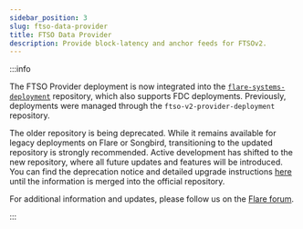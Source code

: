 ```yaml
---
sidebar_position: 3
slug: ftso-data-provider
title: FTSO Data Provider
description: Provide block-latency and anchor feeds for FTSOv2.
---
```



<Redirect to="/run-node/flare-systems-provider" />

:::info

The FTSO Provider deployment is now integrated into the [`flare-systems-deployment`](https://github.com/flare-foundation/flare-systems-deployment) repository, which also supports FDC deployments. Previously, deployments were managed through the `ftso-v2-provider-deployment` repository.

The older repository is being deprecated. While it remains available for legacy deployments on Flare or Songbird, transitioning to the updated repository is strongly recommended. Active development has shifted to the new repository, where all future updates and features will be introduced. You can find the deprecation notice and detailed upgrade instructions [here](https://github.com/flare-foundation/ftso-v2-provider-deployment/tree/0.3.1-deprecation.2) until the information is merged into the official repository.

For additional information and updates, please follow us on the [Flare forum](https://forum.flare.network/).

:::
